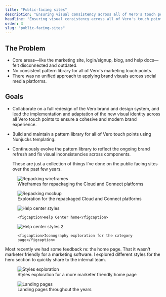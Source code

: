 ```yaml
---
title: "Public-facing sites"
description: "Ensuring visual consistency across all of Vero's touch points"
headline: "Ensuring visual consistency across all of Vero's touch points"
order: 3
slug: "public-facing-sites"
---
```




<CaseStudyCallout description="Vero's brand lacked visual consistency across their marketing and product touch points. This involved adapting the refreshed design system ensuring everything felt intentional. The work helped unify Vero's visual identity and set a stronger foundation for future design consistency." />

## The Problem

- Core areas—like the marketing site, login/signup, blog, and help docs—felt
  disconnected and outdated.
- No consistent pattern library for all of Vero's marketing touch points.
- There was no unified approach to applying brand visuals across social media
  platforms.

## Goals

- Collaborate on a full redesign of the Vero brand and design system, and lead
  the implementation and adaptation of the new visual identity across all Vero
  touch points to ensure a cohesive and modern brand experience.
- Build and maintain a pattern library for all of Vero touch points using
  Nunjucks templating.
- Continuously evolve the pattern library to reflect the ongoing brand refresh
  and fix visual inconsistencies across components.

  These are just a collection of things I've done on the public facing sites
  over the past few years.

<figure class="-mx-10">
  <Image
    class="rounded-4xl bg-yellow-50"
    src={repackagingWireframesImage}
    alt="Repacking wireframes"
  />
  <figcaption>
    Wireframes for repackaging the Cloud and Connect platforms
  </figcaption>
</figure>

<figure class="-mx-10">
  <Image
    class="rounded-4xl bg-cyan-50"
    src={repackagingMockupImage}
    alt="Repacking mockup"
  />
  <figcaption>
    Exploration for the repackaged Cloud and Connect platforms
  </figcaption>
</figure>

<div class="-mx-10 grid grid-cols-3 gap-10">
  <figure class="col-span-1 !my-0 md:col-span-2">
    <Image
      class="rounded-3xl bg-yellow-50"
      src={helpCenterStylesImage}
      alt="Help center styles"
    />

    <figcaption>Help Center home</figcaption>

  </figure>

  <figure class="col-span-1 !my-0">
    <Image
      class="rounded-3xl bg-yellow-50"
      src={helpCenterStyles2Image}
      alt="Help center styles 2"
    />

    <figcaption>Iconography exploration for the category page</figcaption>

  </figure>
</div>

Most recently we had some feedback re: the home page. That it wasn't marketer
friendly for a marketing software. I explored different styles for the hero
section to quickly share to the internal team.

<figure class="-mx-10">
  <Image
    class="rounded-4xl bg-cyan-50"
    src={stylesExplorationImage}
    alt="Styles exploration"
  />
  <figcaption>
    Styles exploration for a more marketer friendly home page
  </figcaption>
</figure>

<figure class="-mx-10">
  <Image
    class="rounded-4xl bg-yellow-50"
    src={landingPagesImage}
    alt="Landing pages"
  />
  <figcaption>Landing pages throughout the years</figcaption>
</figure>
